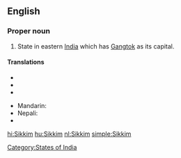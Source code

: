 ==English==

===Proper noun===
{{en-proper noun}}

# State in eastern [[India]] which has [[Gangtok]] as its capital.

====Translations====
{{trans-top}}
* {{trreq|Bengali}}
* {{trreq|Dzongkha}}
* {{trreq|Hindi}}
{{trans-mid}}
* Mandarin: {{t|zh|錫金|sc=Hani|tr=Xī​jīn​}}
* Nepali: {{t-|ne|सिक्किम|sc=Deva|xs=Nepali}}
* {{trreq|Tibetan}}
{{trans-bottom}}

[[Category:States of India]]

[[hi:Sikkim]]
[[hu:Sikkim]]
[[nl:Sikkim]]
[[simple:Sikkim]]